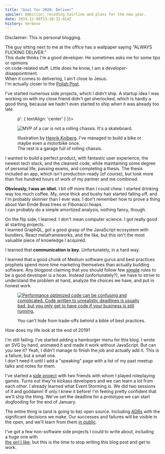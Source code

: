 ```yaml
---
title: "Goal for 2020: Deliver"
spoiler: Ambition, receding hairline and plans for the new year.
date: 2019-12-08T13:28:23.014Z
history: Verbose
---
```


Disclaimer: This is personal blogging.

The guy sitting next to me at the office has a wallpaper
saying "ALWAYS FUCKING DELIVER."\
This dude thinks I'm a good developer.
He sometimes asks me for some tips or opinions\
on code-related stuff.
Little does he know, I am a developer-disappointment.\
When it comes to delivering, I ain't close to Jesus.\
I'm actually closer to the [Polish Post].

[polish post]: https://www.reddit.com/r/poland/comments/9hf0oq/why_is_poczta_polska_so_bad/

I've started numerous side projects, which I didn't ship.
A startup idea I was working on with my close friend didn't get sherlocked,
which is hardly a good thing,
because we hadn't even started to ship when it was already too late.

<figure sx={{ '> p': { textAlign: 'center' } }}>

![MVP of a car is not a rolling chassis. It's a skateboard.](https://blog.crisp.se/wp-content/uploads/2016/01/Making-sense-of-MVP-.jpg)

<figcaption>

Illustration by [Henrik Kniberg].
I've managed to build a bike or maybe even a motorbike once.\
The rest is a garage full of rolling chassis.

[Henrik Kniberg]: https://blog.crisp.se/2016/01/25/henrikkniberg/making-sense-of-mvp

</figcaption>

</figure>

I wanted to build a perfect product, with fantastic user experience, the newest
tech&nbsp;stack, and the&nbsp;cleanest code, while maintaining some degree of
personal life, passing exams, and completing a thesis.
The thesis included an app, which isn't&nbsp;production-ready (of course), 
but took more than five hundred hours of work of&nbsp;my partner and me combined.

**Obviously, I was an idiot.** I bit off more than I could chew.
I started drinking way too much coffee. My, once thick and bushy hair started falling off,
and I'm probably skinnier than I ever was. I don't remember how to prove a thing about
Van&nbsp;Emde&nbsp;Boas trees or Fibonacci heaps.\
I can probably do a simple amortized analysis, nothing fancy, though.

On the flip side, I learned. I don't mean computer science. I got really good at
starting&nbsp;projects. \
I learned GraphQL, got a good grasp of the JavaScript ecosystem
with bundlers, React metaframeworks, and the like, but this isn't the most valuable
piece&nbsp;of knowledge I acquired.

I learned that **communication is key**. Unfortunately, in a hard way.

I learned that a good chunk of Medium software gurus and best practices
prophets spend more time marketing themselves than actually building software.
Any blogpost claiming that you should follow few [simple] rules to be a good
developer is a hoax. Instead (unfortunately?), we have to strive to understand
the problem at hand, analyze the choices we have, and put in honest work.

[simple]: https://asthasr.github.io/posts/danger-of-simplicity/


<figure sx={{ img: { position: 'absolute', top: 0 } }}>

<a href="https://twitter.com/dylan_koji/status/1120793176472612864">

![Performance optimized code can be confusing and complicated. Code written to unrealistic deadlines is usually bad, but you only get to have code if your business is still running.](../assets/tradeoffs-tweets.png)

</a>

<figcaption sx={{ mt: 2 }}>
  You can't hide from trade-offs behind a bible of best practices.
</figcaption>

</figure>

How does my life look at the end of 2019?

I'm still failing. I've started adding a hamburger menu for this blog.
I wrote an SVG by hand, animated it and made it work without JavaScript.
But can you see it? Yeah, I didn't manage to finish the job and actually add it.
This is a failure, but a small one.\
I don't need it until I add a "speaking" page with a list of my past meetup
talks and notes for them.

I've started a [side project] with two friends with whom I played roleplaying games.
Turns out they're kickass developers and we can learn a lot from each other.
I already learned what Event Storming is. We did two sessions of it and goddamn!
If only I knew it before! I'm feeling pretty confident that we'll ship the thing.
We've set the deadline for a prototype we can start dogfooding for the end of
January. 

The entire thing is (and is going to be) open source. Including [ADRs] with the
significant decisions we make. Our successes and failures will be visible in
the&nbsp;open, and we'll learn from them [in public].

I've got a few non-software side projects I could to write about, including
a&nbsp;huge&nbsp;one with \
[the girl I like], but this is the time to stop
writing this blog post and get to work.

[side project]: https://github.com/zagrajmy/
[ADRs]: https://adr.github.io/
[in public]: https://www.swyx.io/writing/learn-in-public/
[the girl I like]: https://twitter.com/aleksandrasays
